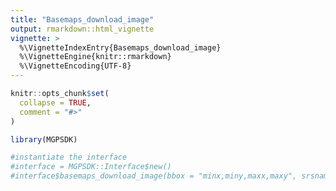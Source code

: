 ```yaml
---
title: "Basemaps_download_image"
output: rmarkdown::html_vignette
vignette: >
  %\VignetteIndexEntry{Basemaps_download_image}
  %\VignetteEngine{knitr::rmarkdown}
  %\VignetteEncoding{UTF-8}
---
```


```r
knitr::opts_chunk$set(
  collapse = TRUE,
  comment = "#>"
)
```

```r
library(MGPSDK)
```
```r
#instantiate the interface
#interface = MGPSDK::Interface$new()
#interface$basemaps_download_image(bbox = "minx,miny,maxx,maxy", srsname = "EPSG:4326",height = 512,width = 512,img_format = "jpeg", outputpath =file.path("Users/user/documents","download4326basemaps.jpeg"))
```

